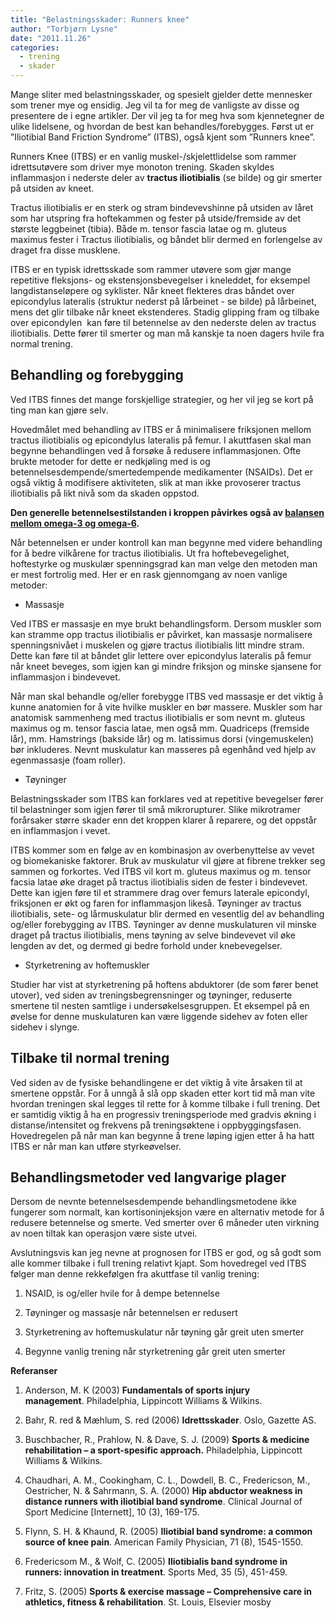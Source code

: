 ```yaml
---
title: "Belastningsskader: Runners knee"
author: "Torbjørn Lysne"
date: "2011.11.26"
categories:
  - trening
  - skader
---
```


Mange sliter med belastningsskader, og spesielt gjelder dette mennesker som trener mye og ensidig. Jeg vil ta for meg de vanligste av disse og presentere de i egne artikler. Der vil jeg ta for meg hva som kjennetegner de ulike lidelsene, og hvordan de best kan behandles/forebygges. Først ut er ”Iliotibial Band Friction Syndrome” (ITBS), også kjent som ”Runners knee”.

Runners Knee (ITBS) er en vanlig muskel-/skjelettlidelse som rammer idrettsutøvere som driver mye monoton trening. Skaden skyldes inflammasjon i nederste deler av **tractus iliotibialis** (se bilde) og gir smerter på utsiden av kneet.

Tractus iliotibialis er en sterk og stram bindevevshinne på utsiden av låret som har utspring fra hoftekammen og fester på utside/fremside av det største leggbeinet (tibia). Både m. tensor fascia latae og m. gluteus maximus fester i Tractus iliotibialis, og båndet blir dermed en forlengelse av draget fra disse musklene.

ITBS er en typisk idrettsskade som rammer utøvere som gjør mange repetitive fleksjons- og ekstensjonsbevegelser i kneleddet, for eksempel langdistanseløpere og syklister. Når kneet flekteres dras båndet over epicondylus lateralis (struktur nederst på lårbeinet - se bilde) på lårbeinet, mens det glir tilbake når kneet ekstenderes. Stadig glipping fram og tilbake over epicondylen  kan føre til betennelse av den nederste delen av tractus iliotibialis. Dette fører til smerter og man må kanskje ta noen dagers hvile fra normal trening.

## Behandling og forebygging

Ved ITBS finnes det mange forskjellige strategier, og her vil jeg se kort på ting man kan gjøre selv.

Hovedmålet med behandling av ITBS er å minimalisere friksjonen mellom tractus iliotibialis og epicondylus lateralis på femur. I akuttfasen skal man begynne behandlingen ved å forsøke å redusere inflammasjonen. Ofte brukte metoder for dette er nedkjøling med is og betennelsesdempende/smertedempende medikamenter (NSAIDs). Det er også viktig å modifisere aktiviteten, slik at man ikke provoserer tractus iliotibialis på likt nivå som da skaden oppstod.

**Den generelle betennelsestilstanden i kroppen påvirkes også av [balansen mellom omega-3 og omega-6](brokenlink/omega-3-og-omega-6-i-kostholdet/ "Omega-3 og Omega-6 i kostholdet").**

Når betennelsen er under kontroll kan man begynne med videre behandling for å bedre vilkårene for tractus iliotibialis. Ut fra hoftebevegelighet, hoftestyrke og muskulær spenningsgrad kan man velge den metoden man er mest fortrolig med. Her er en rask gjennomgang av noen vanlige metoder:

-   Massasje

Ved ITBS er massasje en mye brukt behandlingsform. Dersom muskler som kan stramme opp tractus iliotibialis er påvirket, kan massasje normalisere spenningsnivået i muskelen og gjøre tractus iliotibialis litt mindre stram. Dette kan føre til at båndet glir lettere over epicondylus lateralis på femur når kneet beveges, som igjen kan gi mindre friksjon og minske sjansene for inflammasjon i bindevevet.

Når man skal behandle og/eller forebygge ITBS ved massasje er det viktig å kunne anatomien for å vite hvilke muskler en bør massere. Muskler som har anatomisk sammenheng med tractus iliotibialis er som nevnt m. gluteus maximus og m. tensor fascia latae, men også mm. Quadriceps (fremside lår), mm. Hamstrings (bakside lår) og m. latissimus dorsi (vingemuskelen) bør inkluderes. Nevnt muskulatur kan masseres på egenhånd ved hjelp av egenmassasje (foam roller).

-   Tøyninger

Belastningsskader som ITBS kan forklares ved at repetitive bevegelser fører til belastninger som igjen fører til små mikrorupturer. Slike mikrotramer forårsaker større skader enn det kroppen klarer å reparere, og det oppstår en inflammasjon i vevet.

ITBS kommer som en følge av en kombinasjon av overbenyttelse av vevet og biomekaniske faktorer. Bruk av muskulatur vil gjøre at fibrene trekker seg sammen og forkortes. Ved ITBS vil kort m. gluteus maximus og m. tensor facsia latae øke draget på tractus iliotibialis siden de fester i bindevevet. Dette kan igjen føre til et strammere drag over femurs laterale epicondyl, friksjonen er økt og faren for inflammasjon likeså. Tøyninger av tractus iliotibialis, sete- og lårmuskulatur blir dermed en vesentlig del av behandling og/eller forebygging av ITBS. Tøyninger av denne muskulaturen vil minske draget på tractus iliotibialis, mens tøyning av selve bindevevet vil øke lengden av det, og dermed gi bedre forhold under knebevegelser.

-   Styrketrening av hoftemuskler

Studier har vist at styrketrening på hoftens abduktorer (de som fører benet utover), ved siden av treningsbegrensninger og tøyninger, reduserte smertene til nesten samtlige i undersøkelsesgruppen. Et eksempel på en øvelse for denne muskulaturen kan være liggende sidehev av foten eller sidehev i slynge.

## Tilbake til normal trening

Ved siden av de fysiske behandlingene er det viktig å vite årsaken til at smertene oppstår. For å unngå å slå opp skaden etter kort tid må man vite hvordan treningen skal legges til rette for å komme tilbake i full trening. Det er samtidig viktig å ha en progressiv treningsperiode med gradvis økning i distanse/intensitet og frekvens på treningsøktene i oppbyggingsfasen. Hovedregelen på når man kan begynne å trene løping igjen etter å ha hatt ITBS er når man kan utføre styrkeøvelser.

## Behandlingsmetoder ved langvarige plager

Dersom de nevnte betennelsesdempende behandlingsmetodene ikke fungerer som normalt, kan kortisoninjeksjon være en alternativ metode for å redusere betennelse og smerte. Ved smerter over 6 måneder uten virkning av noen tiltak kan operasjon være siste utvei.

Avslutningsvis kan jeg nevne at prognosen for ITBS er god, og så godt som alle kommer tilbake i full trening relativt kjapt. Som hovedregel ved ITBS følger man denne rekkefølgen fra akuttfase til vanlig trening:

1.  NSAID, is og/eller hvile for å dempe betennelse

2.  Tøyninger og massasje når betennelsen er redusert

3.  Styrketrening av hoftemuskulatur når tøyning går greit uten smerter

4.  Begynne vanlig trening når styrketrening går greit uten smerter

**Referanser**

1.  Anderson, M. K (2003) **Fundamentals of sports injury management**. Philadelphia, Lippincott Williams & Wilkins.

2.  Bahr, R. red & Mæhlum, S. red (2006) **Idrettsskader**. Oslo, Gazette AS.

3.  Buschbacher, R., Prahlow, N. & Dave, S. J. (2009) **Sports & medicine rehabilitation – a sport-spesific approach.** Philadelphia, Lippincott Williams & Wilkins.

4.  Chaudhari, A. M., Cookingham, C. L., Dowdell, B. C., Fredericson, M., Oestricher, N. & Sahrmann, S. A. (2000) **Hip abductor weakness in distance runners with iliotibial band syndrome**. Clinical Journal of Sport Medicine \[Internett\], 10 (3), 169-175.

5.  Flynn, S. H. & Khaund, R. (2005) **Iliotibial band syndrome: a common source of knee pain**. American Family Physician, 71 (8), 1545-1550.

6.  Fredericsom M., & Wolf, C. (2005) **Iliotibialis band syndrome in runners: innovation in treatment**. Sports Med, 35 (5), 451-459.

7.  Fritz, S. (2005) **Sports & exercise massage – Comprehensive care in athletics, fitness & rehabilitation**. St. Louis, Elsevier mosby
